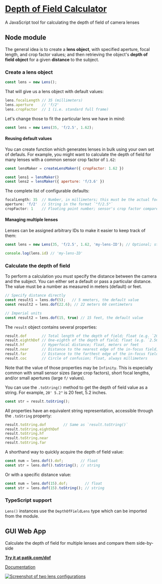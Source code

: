 # [Depth of Field Calculator](http://patik.com/dof/)

A JavaScript tool for calculating the depth of field of camera lenses

## Node module

The general idea is to create a **lens object**, with specified aperture, focal length, and crop factor values; and then retrieving the object's **depth of field object** for a given **distance** to the subject.

### Create a lens object

```js
const lens = new Lens();
```

That will give us a lens object with default values:

```js
lens.focalLength // 35 (millimeters)
lens.aperture    // 'f/2'
lens.cropFactor  // 1 (i.e. standard full frame)
```

Let's change those to fit the particular lens we have in mind:

```js
const lens = new Lens(35, 'f/2.5', 1.62);
```

#### Reusing default values

You can create function which generates lenses in bulk using your own set of defauls. For example, you might want to calculate the depth of field for many lenses with a common sensor crop factor of `1.62`:

```js
const lensMaker = createLensMaker({ cropFactor: 1.62 })

const lens1 = lensMaker()
const lens2 = lensMaker({ aperture: 'f/3.6' })
```

The complete list of configurable defaults:

```js
focalLength: 35  // Number, in millimeters; this must be the actual focal length, not the 35mm equivalent value
aperture: 'f/2'  // String in the format `"f/2.5"`
cropFactor: 1    // Floating point number; sensor's crop factor compared to full frame
```

#### Managing multiple lenses

Lenses can be assigned arbitrary IDs to make it easier to keep track of them:

```js
const lens = new Lens(35, 'f/2.5', 1.62, 'my-lens-ID'); // Optional; string

console.log(lens.id) // 'my-lens-ID'
```

### Calculate the depth of field

To perform a calculation you must specify the distance between the camera and the subject. You can either set a default or pass a particular distance. The value must be a number as measured in meters (default) or feet.

```js
// Specify distance directly
const result1 = lens.dof(5);   // 5 mmeters, the default value
const result2 = lens.dof(22.6); // 22 meters 60 centimeters

// Imperial units
const result2 = lens.dof(15, true) // 15 feet, the default value
```

The `result` object contains several properties:

```js
result.dof       // Total length of the depth of field; float (e.g. `20.5`), meters or feet
result.eighthDof // One-eighth of the depth of field; float (e.g. `2.5625`), meters or feet
result.hf        // Hyperfocal distance; float, meters or feet
result.near      // Distance to the nearest edge of the in-focus field; float, meters or feet
result.far       // Distance to the farthest edge of the in-focus field; float, meters or feet
result.coc       // Circle of confusion; float, always millimeters
```

Note that the value of those properties may be `Infinity`. This is especially common with small sensor sizes (large crop factors), short focal lengths, and/or small apertures (large `f/` values).

You can use the `.toString()` method to get the depth of field value as a string. For example, `20' 5.2"` is 20 feet, 5.2 inches.

```js
const str = result.toString();
```

All properties have an equivalent string representation, accessible through the `.toString` property:

```js
result.toString.dof        // Same as `result.toString()`
result.toString.eighthDof
result.toString.hf
result.toString.near
result.toString.far
```

A shorthand way to quickly acquire the depth of field value:

```js
const num = lens.dof().dof;        // float
const str = lens.dof().toString(); // string
```

Or with a specific distance value:

```js
const num = lens.dof(15).dof;        // float
const str = lens.dof(15).toString(); // string
```

### TypeScript support

`Lens()` instances use the `DepthOfFieldLens` type which can be imported from the module.

## GUI Web App

Calculate the depth of field for multiple lenses and compare them side-by-side

**[Try it at patik.com/dof](http://patik.com/dof/)**

[Documentation](http://patik.com/dof/about/)

[![Screenshot of two lens configurations](/dof/about/images/with-graph.png "Lens comparison")](http://patik.com/dof/#30;Panasonic%2025mm,25,f-1.4,mft;Olympus%2025mm,25,f-1.8,mft)
